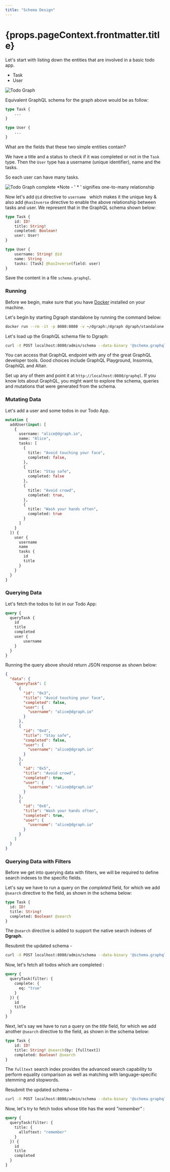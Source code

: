 ```yaml
---
title: "Schema Design"
---
```


<h1>{props.pageContext.frontmatter.title}</h1>

Let's start with listing down the entities that are involved in a basic todo app.
- Task
- User

![Todo Graph](../../images/tutorial/todo/todo-graph.png)

Equivalent GraphQL schema for the graph above would be as follow:

```graphql
type Task {
    ...
}

type User {
    ...
}
```

What are the fields that these two simple entities contain?

We have a title and a status to check if it was completed or not in the `Task` type.
Then the  `User` type has a username (unique identifier), name and the tasks.

So each user can have many tasks.

![Todo Graph complete](../../images/tutorial/todo/todo-graph-2.png)
*Note - ' \* ' signifies one-to-many relationship

Now let's add  `@id` directive to `username ` which makes it the unique key & also add  `@hasInverse` directive to enable the above relationship between tasks and user. 
We represent that in the GraphQL schema shown below:

```graphql
type Task {
    id: ID!
    title: String!
    completed: Boolean!
    user: User!
}

type User {
    username: String! @id
    name: String
    tasks: [Task] @hasInverse(field: user)
}
```

Save the content in a file `schema.graphql`.

### Running

Before we begin, make sure that you have [Docker](https://docs.docker.com/install/)
installed on your machine.

Let's begin by starting Dgraph standalone by running the command below:

```bash
docker run --rm -it -p 8080:8080 -v ~/dgraph:/dgraph dgraph/standalone:v20.03.1
```

Let's load up the GraphQL schema file to Dgraph:

```bash
curl -X POST localhost:8080/admin/schema --data-binary '@schema.graphql'
```

You can access that GraphQL endpoint with any of the great GraphQL developer tools.
Good choices include GraphQL Playground, Insomnia, GraphiQL and Altair.

Set up any of them and point it at `http://localhost:8080/graphql`. If you know lots about GraphQL, you might want to explore the schema, queries and mutations that were generated from the schema.

### Mutating Data

Let's add a user and some todos in our Todo App.

```graphql
mutation {
  addUser(input: [
    {
      username: "alice@dgraph.io",
      name: "Alice",
      tasks: [
        {
          title: "Avoid touching your face",
          completed: false,
        },
        {
          title: "Stay safe",
          completed: false
        },
        {
          title: "Avoid crowd",
          completed: true,
        },
        {
          title: "Wash your hands often",
          completed: true
        }
      ]
    }
  ]) {
    user {
      username
      name
      tasks {
        id
        title
      }
    }
  }
}
```

### Querying Data

Let's fetch the todos to list in our Todo App:

```graphql
query {
  queryTask {
    id
    title
    completed
    user {
        username
    }
  }
}
```

Running the query above should return JSON response as shown below:

```json
{
  "data": {
    "queryTask": [
      {
        "id": "0x3",
        "title": "Avoid touching your face",
        "completed": false,
        "user": {
          "username": "alice@dgraph.io"
        }
      },
      {
        "id": "0x4",
        "title": "Stay safe",
        "completed": false,
        "user": {
          "username": "alice@dgraph.io"
        }
      },
      {
        "id": "0x5",
        "title": "Avoid crowd",
        "completed": true,
        "user": {
          "username": "alice@dgraph.io"
        }
      },
      {
        "id": "0x6",
        "title": "Wash your hands often",
        "completed": true,
        "user": {
          "username": "alice@dgraph.io"
        }
      }
    ]
  }
}
```

### Querying Data with Filters

Before we get into querying data with filters, we will be required
to define search indexes to the specific fields.

Let's say we have to run a query on the _completed_ field, for which
we add `@search` directive to the field, as shown in the schema below:

```graphql
type Task {
  id: ID!
  title: String!
  completed: Boolean! @search
}
```

The `@search` directive is added to support the native search indexes of **Dgraph**.

Resubmit the updated schema -
```bash
curl -X POST localhost:8080/admin/schema --data-binary '@schema.graphql'
```

Now, let's fetch all todos which are completed :

```graphql
query {
  queryTask(filter: {
    complete: {
      eq: "true"
    }
  }) {
    id
    title
  }
}
```

Next, let's say we have to run a query on the _title_ field, for which
we add another `@search` directive to the field, as shown in the schema below:

```graphql
type Task {
    id: ID!
    title: String! @search(by: [fulltext])
    completed: Boolean! @search
}
```

The `fulltext` search index provides the advanced search capability to perform equality
comparison as well as matching with language-specific stemming and stopwords.

Resubmit the updated schema -
```bash
curl -X POST localhost:8080/admin/schema --data-binary '@schema.graphql'
```

Now, let's try to fetch todos whose title has the word _"remember"_ :

```graphql
query {
  queryTask(filter: {
    title: {
      alloftext: "remember"
    }
  }) {
    id
    title
    completed
  }
}
```
